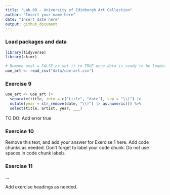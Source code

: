 ```yaml
---
title: "Lab 08 - University of Edinburgh Art Collection"
author: "Insert your name here"
date: "Insert date here"
output: github_document
---
```


### Load packages and data

```r
library(tidyverse) 
library(skimr)
```

```r
# Remove eval = FALSE or set it to TRUE once data is ready to be loaded
uoe_art <- read_csv("data/uoe-art.csv")
```

### Exercise 9

````r
uoe_art <- uoe_art |>
  separate(title, into = c("title", "date"), sep = "\\(") |>
  mutate(year = str_remove(date, "\\)") |> as.numeric()) %>%
  select(title, artist, year, ___)
````

TO DO: Add error true

### Exercise 10

Remove this text, and add your answer for Exercise 1 here.
Add code chunks as needed.
Don't forget to label your code chunk.
Do not use spaces in code chunk labels.

### Exercise 11

...

Add exercise headings as needed.
